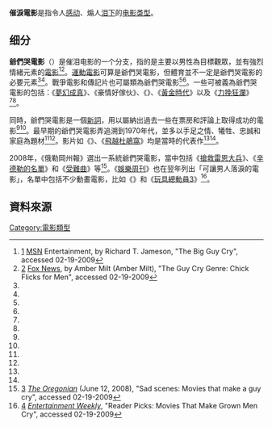 {{noteTA
|G1=Show
|G2=Movie
|1=zh-cn:爷们儿哭; zh-tw:爺們哭; zh-hk:男兒淚電影;
|2=zh-cn:爷们儿哭; zh-tw:爺們哭; zh-hk:男兒淚;
}}
'''催淚電影'''是指令人[[感动|感动]]、煽人[[哭|泪下]]的[[电影类型|电影类型]]。

== 细分 ==
'''爺們哭電影'''（{{lang|en|Guy-cry film}}）是催泪电影的一个分支，指的是主要以男性為目標觀眾，並有強烈情緒元素的[[電影|電影]]<ref name=MSN>[http://entertainment.msn.com/news/article.aspx?news=222503] {{Wayback|url=http://entertainment.msn.com/news/article.aspx?news=222503 |date=20140313055700 }} [[MSN|MSN]] Entertainment, by Richard T. Jameson, "The Big Guy Cry", accessed 02-19-2009</ref><ref name=FOX>[http://www.foxnews.com/story/0,2933,488244,00.html] {{Wayback|url=http://www.foxnews.com/story/0,2933,488244,00.html |date=20121023134539 }} [[Fox_News|Fox News]], by Amber Milt (Amber Milt), "The Guy Cry Genre: Chick Flicks for Men", accessed 02-19-2009</ref>。[[運動電影|運動電影]]可算是爺們哭電影，但體育並不一定是爺們哭電影的必要元素<ref name=MSN/><ref name=FOX/>。戰爭電影和傳記片也可屬類為爺們哭電影<ref name=MSN/><ref name=FOX/>。一些可被義為爺們哭電影的包括：《[[夢幻成真|夢幻成真]]》、《豪情好傢伙》、《{{link-en|挑戰不可能 (電影)|Brian's Song (2001 film)|挑戰不可能}}》、《[[黃金時代_(1946年電影)|黃金時代]]》以及《[[力挽狂瀾|力挽狂瀾]]》<ref name=MSN/><ref name=FOX/>。

同時，爺們哭電影是一個[[新詞|新詞]]，用以屬納出過去一些在票房和評論上取得成功的電影<ref name=MSN/><ref name=FOX/>。最早期的爺們哭電影弄追溯到1970年代，並多以手足之情、犧牲、忠誠和家庭為題材<ref name=MSN/><ref name=FOX/>。影片如《{{link-en|浪蕩子|Five Easy Pieces}}》、《[[飛越杜鵑窩|飛越杜鵑窩]]》均是當時的代表作<ref name=MSN/><ref name=FOX/>。

2008年，《俄勒岡州報》選出一系統爺們哭電影，當中包括《[[搶救雷恩大兵|搶救雷恩大兵]]》、《[[辛德勒的名單|辛德勒的名單]]》和《[[耶穌受難記|受難曲]]》等<ref>[http://www.oregonlive.com/movies/index.ssf/2008/06/sad_scenes_movies_that_make_a.html] {{Wayback|url=http://www.oregonlive.com/movies/index.ssf/2008/06/sad_scenes_movies_that_make_a.html |date=20170601013940 }} ''[[The_Oregonian|The Oregonian]]'' (June 12, 2008), "Sad scenes: Movies that make a guy cry", accessed 02-19-2009</ref>。《[[娛樂周刊|娛樂周刊]]》也在翌年列出「可讓男人落淚的電影」，名單中包括不少動畫電影，比如《{{link-en|史努比回家|Snoopy, Come Home}}》和《[[玩具總動員3|玩具總動員3]]》<ref>[http://www.ew.com/ew/gallery/0,,20015186,00.html] {{Wayback|url=http://www.ew.com/ew/gallery/0,,20015186,00.html |date=20141208200749 }} ''[[Entertainment_Weekly|Entertainment Weekly]]'', "Reader Picks: Movies That Make Grown Men Cry", accessed 02-19-2009</ref>。

==資料來源==
{{reflist}}

{{Film genres}}
[[Category:電影類型|Category:電影類型]]